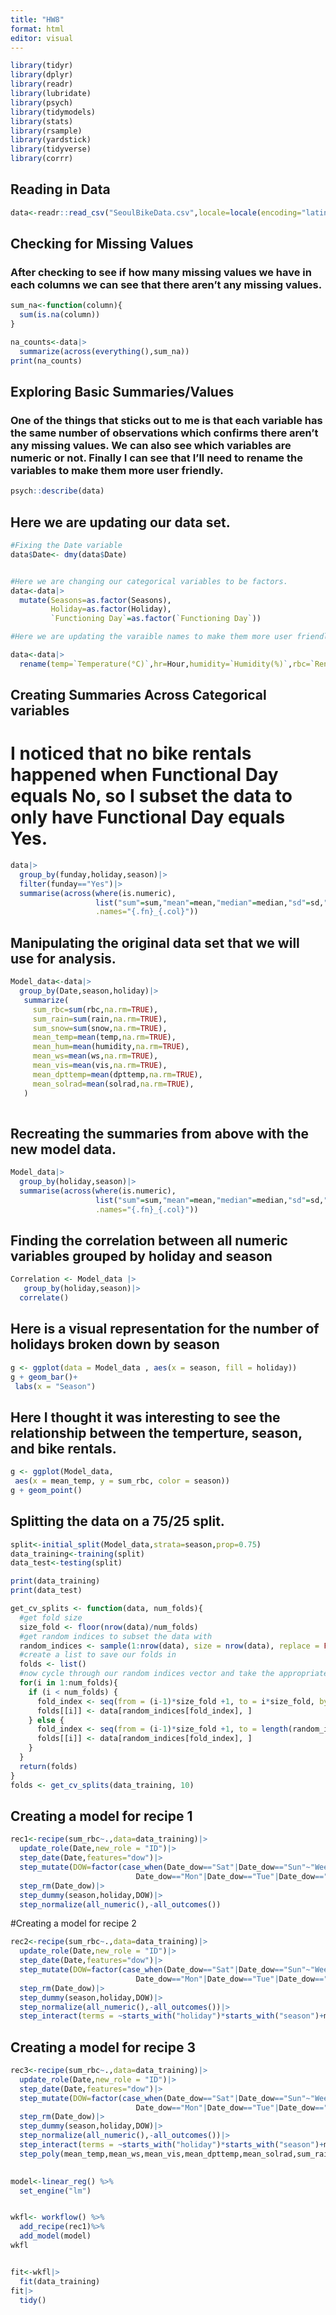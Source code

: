 ```yaml
---
title: "HW8"
format: html
editor: visual
---
```

```r


library(tidyr)
library(dplyr)
library(readr)
library(lubridate)
library(psych)
library(tidymodels)
library(stats)
library(rsample)
library(yardstick)
library(tidyverse)
library(corrr)

```


## Reading in Data 

```r
data<-readr::read_csv("SeoulBikeData.csv",locale=locale(encoding="latin1"))
```


## Checking for Missing Values
### After checking to see if how many missing values we have in each columns we can see that there aren't any missing values. 
```r
sum_na<-function(column){
  sum(is.na(column))
}

na_counts<-data|>
  summarize(across(everything(),sum_na))
print(na_counts)

```
## Exploring Basic Summaries/Values
### One of the things that sticks out to me is that each variable has the same number of observations which confirms there aren't any missing values. We can also see which variables are numeric or not. Finally I can see that I'll need to rename the variables to make them more user friendly. 
```r
psych::describe(data)
```
## Here we are updating our data set.
```r
#Fixing the Date variable
data$Date<- dmy(data$Date)


#Here we are changing our categorical variables to be factors.
data<-data|>
  mutate(Seasons=as.factor(Seasons),
         Holiday=as.factor(Holiday),
         `Functioning Day`=as.factor(`Functioning Day`))

#Here we are updating the varaible names to make them more user friendly. 

data<-data|>
  rename(temp=`Temperature(°C)`,hr=Hour,humidity=`Humidity(%)`,rbc=`Rented Bike Count`,ws=`Wind speed (m/s)`,vis=`Visibility (10m)`,dpttemp=`Dew point temperature(°C)`,solrad=`Solar Radiation (MJ/m2)`,rain=`Rainfall(mm)`,snow=`Snowfall (cm)`,holiday=Holiday,season=Seasons,funday=`Functioning Day`)

```
## Creating Summaries Across Categorical variables
# I noticed that no bike rentals happened when Functional Day equals No, so I subset the data to only have Functional Day equals Yes. 

```r
data|>
  group_by(funday,holiday,season)|>
  filter(funday=="Yes")|>
  summarise(across(where(is.numeric),
                   list("sum"=sum,"mean"=mean,"median"=median,"sd"=sd,"min"=min,"max"=max),
                   .names="{.fn}_{.col}"))

```
## Manipulating the original data set that we will use for analysis.

```r
Model_data<-data|>
  group_by(Date,season,holiday)|>
   summarize(
     sum_rbc=sum(rbc,na.rm=TRUE),
     sum_rain=sum(rain,na.rm=TRUE),
     sum_snow=sum(snow,na.rm=TRUE),
     mean_temp=mean(temp,na.rm=TRUE),
     mean_hum=mean(humidity,na.rm=TRUE),
     mean_ws=mean(ws,na.rm=TRUE),
     mean_vis=mean(vis,na.rm=TRUE),
     mean_dpttemp=mean(dpttemp,na.rm=TRUE),
     mean_solrad=mean(solrad,na.rm=TRUE),
   )
   

```

## Recreating the summaries from above with the new model data.

```r
Model_data|>
  group_by(holiday,season)|>
  summarise(across(where(is.numeric),
                   list("sum"=sum,"mean"=mean,"median"=median,"sd"=sd,"min"=min,"max"=max),
                   .names="{.fn}_{.col}"))

```

## Finding the correlation between all numeric variables grouped by holiday and season
```r
Correlation <- Model_data |>
   group_by(holiday,season)|>
  correlate()
```


## Here is a visual representation for the number of holidays broken down by season

```r
g <- ggplot(data = Model_data , aes(x = season, fill = holiday))
g + geom_bar()+
 labs(x = "Season")
```
## Here I thought it was interesting to see the relationship between the temperture, season, and bike rentals.
```r
g <- ggplot(Model_data,
 aes(x = mean_temp, y = sum_rbc, color = season))
g + geom_point()
```

## Splitting the data on a 75/25 split.

```r
split<-initial_split(Model_data,strata=season,prop=0.75)
data_training<-training(split)
data_test<-testing(split)

print(data_training)
print(data_test)
```



```r
get_cv_splits <- function(data, num_folds){
  #get fold size
  size_fold <- floor(nrow(data)/num_folds)
  #get random indices to subset the data with
  random_indices <- sample(1:nrow(data), size = nrow(data), replace = FALSE)
  #create a list to save our folds in
  folds <- list()
  #now cycle through our random indices vector and take the appropriate observations to each fold
  for(i in 1:num_folds){
    if (i < num_folds) {
      fold_index <- seq(from = (i-1)*size_fold +1, to = i*size_fold, by = 1)
      folds[[i]] <- data[random_indices[fold_index], ]
    } else {
      fold_index <- seq(from = (i-1)*size_fold +1, to = length(random_indices), by = 1)
      folds[[i]] <- data[random_indices[fold_index], ]
    }
  }
  return(folds)
}
folds <- get_cv_splits(data_training, 10)

```


## Creating a model for recipe 1
```r
rec1<-recipe(sum_rbc~.,data=data_training)|>
  update_role(Date,new_role = "ID")|>
  step_date(Date,features="dow")|>
  step_mutate(DOW=factor(case_when(Date_dow=="Sat"|Date_dow=="Sun"~"Weekend",
                            Date_dow=="Mon"|Date_dow=="Tue"|Date_dow=="Wed"|Date_dow=="Thu"|Date_dow=="Fri"~"Weekday")))|>
  step_rm(Date_dow)|>
  step_dummy(season,holiday,DOW)|>
  step_normalize(all_numeric(),-all_outcomes())


```



#Creating a model for recipe 2

```r
rec2<-recipe(sum_rbc~.,data=data_training)|>
  update_role(Date,new_role = "ID")|>
  step_date(Date,features="dow")|>
  step_mutate(DOW=factor(case_when(Date_dow=="Sat"|Date_dow=="Sun"~"Weekend",
                            Date_dow=="Mon"|Date_dow=="Tue"|Date_dow=="Wed"|Date_dow=="Thu"|Date_dow=="Fri"~"Weekday")))|>
  step_rm(Date_dow)|>
  step_dummy(season,holiday,DOW)|>
  step_normalize(all_numeric(),-all_outcomes())|>
  step_interact(terms = ~starts_with("holiday")*starts_with("season")+mean_temp*sum_rain+mean_temp*starts_with("season"))

```


## Creating a model for recipe 3
```r
rec3<-recipe(sum_rbc~.,data=data_training)|>
  update_role(Date,new_role = "ID")|>
  step_date(Date,features="dow")|>
  step_mutate(DOW=factor(case_when(Date_dow=="Sat"|Date_dow=="Sun"~"Weekend",
                            Date_dow=="Mon"|Date_dow=="Tue"|Date_dow=="Wed"|Date_dow=="Thu"|Date_dow=="Fri"~"Weekday")))|>
  step_rm(Date_dow)|>
  step_dummy(season,holiday,DOW)|>
  step_normalize(all_numeric(),-all_outcomes())|>
  step_interact(terms = ~starts_with("holiday")*starts_with("season")+mean_temp*sum_rain+mean_temp*starts_with("season"))|>
  step_poly(mean_temp,mean_ws,mean_vis,mean_dpttemp,mean_solrad,sum_rain,sum_snow,degree=2)
  

```




```r
model<-linear_reg() %>%
  set_engine("lm")


wkfl<- workflow() %>%
  add_recipe(rec1)%>%
  add_model(model) 
wkfl


fit<-wkfl|>
  fit(data_training)
fit|>
  tidy()


```

